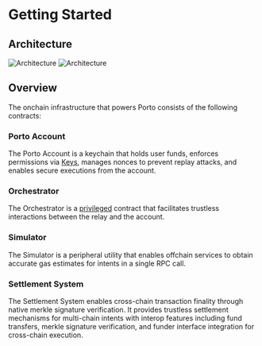 # Getting Started

## Architecture

<img className="dark:hidden" src="../../public/architecture-light.png" alt="Architecture" />
<img className="hidden dark:block" src="../../public/architecture.png" alt="Architecture" />

## Overview 

The onchain infrastructure that powers Porto consists of the following contracts:

### Porto Account

The Porto Account is a keychain that holds user funds, enforces permissions via [Keys](./account.md#keys), manages nonces to prevent replay attacks, and enables secure executions from the account.

### Orchestrator

The Orchestrator is a [privileged](/contracts/account#orchestrator-integration) contract that facilitates trustless interactions between the relay and the account.

### Simulator

The Simulator is a peripheral utility that enables offchain services to obtain accurate gas estimates for intents in a single RPC call.

### Settlement System

The Settlement System enables cross-chain transaction finality through native merkle signature verification. It provides trustless settlement mechanisms for multi-chain intents with interop features including fund transfers, merkle signature verification, and funder interface integration for cross-chain execution.
